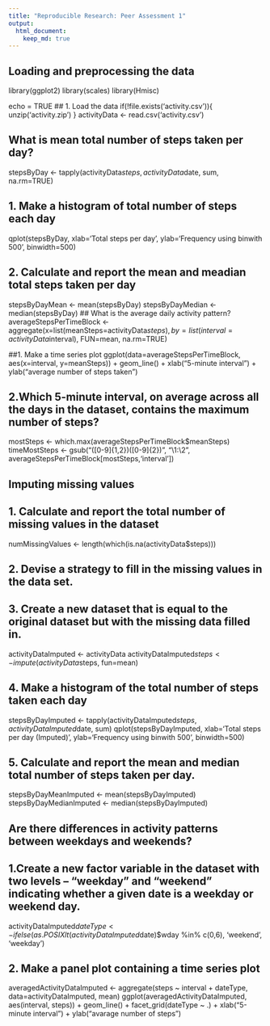 ```yaml
---
title: "Reproducible Research: Peer Assessment 1"
output: 
  html_document:
    keep_md: true
---
```



## Loading and preprocessing the data
library(ggplot2)
library(scales)
library(Hmisc)

echo = TRUE
## 1. Load the data
if(!file.exists('activity.csv')){
    unzip('activity.zip')
}
activityData <- read.csv('activity.csv')


## What is mean total number of steps taken per day?
stepsByDay <- tapply(activityData$steps, activityData$date, sum, na.rm=TRUE)

## 1. Make a histogram of total number of steps each day
qplot(stepsByDay, xlab='Total steps per day', ylab='Frequency using binwith 500', binwidth=500)

## 2. Calculate and report the mean and meadian total steps taken per day
stepsByDayMean <- mean(stepsByDay)
stepsByDayMedian <- median(stepsByDay)
## What is the average daily activity pattern?
averageStepsPerTimeBlock <- aggregate(x=list(meanSteps=activityData$steps), by=list(interval=activityData$interval), FUN=mean, na.rm=TRUE)

##1. Make a time series plot
ggplot(data=averageStepsPerTimeBlock, aes(x=interval, y=meanSteps)) +
    geom_line() +
    xlab("5-minute interval") +
    ylab("average number of steps taken")
    
## 2.Which 5-minute interval, on average across all the days in the dataset, contains the maximum number of steps?
mostSteps <- which.max(averageStepsPerTimeBlock$meanSteps)
timeMostSteps <-  gsub("([0-9]{1,2})([0-9]{2})", "\\1:\\2", averageStepsPerTimeBlock[mostSteps,'interval'])


## Imputing missing values
## 1. Calculate and report the total number of missing values in the dataset
numMissingValues <- length(which(is.na(activityData$steps)))

## 2. Devise a strategy to fill in the missing values in the data set.

## 3. Create a new dataset that is equal to the original dataset but with the missing data filled in.

activityDataImputed <- activityData
activityDataImputed$steps <- impute(activityData$steps, fun=mean)

## 4. Make a histogram of the total number of steps taken each day
stepsByDayImputed <- tapply(activityDataImputed$steps, activityDataImputed$date, sum)
qplot(stepsByDayImputed, xlab='Total steps per day (Imputed)', ylab='Frequency using binwith 500', binwidth=500)

## 5. Calculate and report the mean and median total number of steps taken per day.
stepsByDayMeanImputed <- mean(stepsByDayImputed)
stepsByDayMedianImputed <- median(stepsByDayImputed)

## Are there differences in activity patterns between weekdays and weekends?
## 1.Create a new factor variable in the dataset with two levels – “weekday” and “weekend” indicating whether a given date is a weekday or weekend day.

activityDataImputed$dateType <-  ifelse(as.POSIXlt(activityDataImputed$date)$wday %in% c(0,6), 'weekend', 'weekday')

## 2. Make a panel plot containing a time series plot

averagedActivityDataImputed <- aggregate(steps ~ interval + dateType, data=activityDataImputed, mean)
ggplot(averagedActivityDataImputed, aes(interval, steps)) + 
    geom_line() + 
    facet_grid(dateType ~ .) +
    xlab("5-minute interval") + 
    ylab("avarage number of steps")
